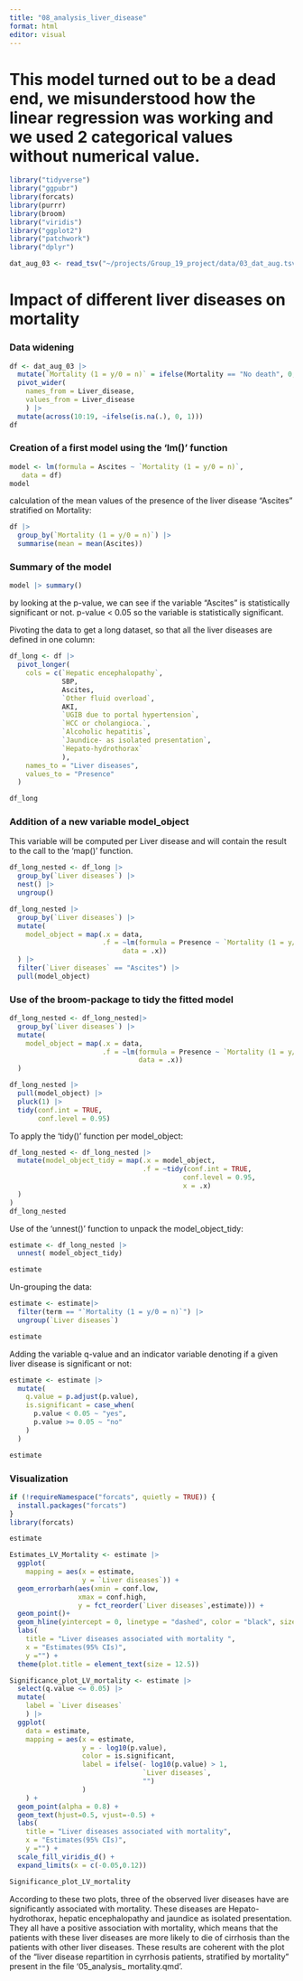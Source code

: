 ```yaml
---
title: "08_analysis_liver_disease"
format: html
editor: visual
---
```


# This model turned out to be a dead end, we misunderstood how the linear regression was working and we used 2 categorical values without numerical value.

```r
library("tidyverse")
library("ggpubr")
library(forcats)
library(purrr)
library(broom)
library("viridis")
library("ggplot2")
library("patchwork")
library("dplyr")
```

```r
dat_aug_03 <- read_tsv("~/projects/Group_19_project/data/03_dat_aug.tsv")
```

# Impact of different liver diseases on mortality

### Data widening

```r
df <- dat_aug_03 |>
  mutate(`Mortality (1 = y/0 = n)` = ifelse(Mortality == "No death", 0, 1)) |> 
  pivot_wider(
    names_from = Liver_disease,
    values_from = Liver_disease
    ) |> 
  mutate(across(10:19, ~ifelse(is.na(.), 0, 1)))
df
```

### Creation of a first model using the 'lm()' function

```r
model <- lm(formula = Ascites ~ `Mortality (1 = y/0 = n)`,
   data = df)
model
```

calculation of the mean values of the presence of the liver disease "Ascites" stratified on Mortality:

```r
df |> 
  group_by(`Mortality (1 = y/0 = n)`) |> 
  summarise(mean = mean(Ascites))
```

### Summary of the model

```r
model |> summary()
```

by looking at the p-value, we can see if the variable "Ascites" is statistically significant or not. p-value \< 0.05 so the variable is statistically significant.

Pivoting the data to get a long dataset, so that all the liver diseases are defined in one column:

```r
df_long <- df |> 
  pivot_longer(
    cols = c(`Hepatic encephalopathy`, 
             SBP,
             Ascites,
             `Other fluid overload`,
             AKI,
             `UGIB due to portal hypertension`,
             `HCC or cholangioca.`,
             `Alcoholic hepatitis`,
             `Jaundice- as isolated presentation`,
             `Hepato-hydrothorax`
             ),
    names_to = "Liver diseases",
    values_to = "Presence"
  )

df_long
```

### Addition of a new variable model_object

This variable will be computed per Liver disease and will contain the result to the call to the 'map()' function.

```r
df_long_nested <- df_long |> 
  group_by(`Liver diseases`) |> 
  nest() |> 
  ungroup()

df_long_nested |> 
  group_by(`Liver diseases`) |> 
  mutate(
    model_object = map(.x = data,
                       .f = ~lm(formula = Presence ~ `Mortality (1 = y/0 = n)`,
                            data = .x))
  ) |> 
  filter(`Liver diseases` == "Ascites") |>
  pull(model_object)
```

### Use of the broom-package to tidy the fitted model

```r
df_long_nested <- df_long_nested|> 
  group_by(`Liver diseases`) |> 
  mutate(
    model_object = map(.x = data,
                       .f = ~lm(formula = Presence ~ `Mortality (1 = y/0 = n)`,
                                data = .x))
  )

df_long_nested |>
  pull(model_object) |>
  pluck(1) |>
  tidy(conf.int = TRUE,
       conf.level = 0.95)
```

To apply the 'tidy()' function per model_object:

```r
df_long_nested <- df_long_nested |> 
  mutate(model_object_tidy = map(.x = model_object,
                                 .f = ~tidy(conf.int = TRUE,
                                           conf.level = 0.95,
                                           x = .x)
  )
)
df_long_nested
```

Use of the 'unnest()' function to unpack the model_object_tidy:

```r
estimate <- df_long_nested |>
  unnest( model_object_tidy)

estimate
```

Un-grouping the data:

```r
estimate <- estimate|> 
  filter(term == "`Mortality (1 = y/0 = n)`") |> 
  ungroup(`Liver diseases`)

estimate
```

Adding the variable q-value and an indicator variable denoting if a given liver disease is significant or not:

```r
estimate <- estimate |> 
  mutate(
    q.value = p.adjust(p.value),
    is.significant = case_when(
      p.value < 0.05 ~ "yes",
      p.value >= 0.05 ~ "no"
    )
  )

estimate
```

### Visualization

```r
if (!requireNamespace("forcats", quietly = TRUE)) {
  install.packages("forcats")
}
library(forcats)

estimate

Estimates_LV_Mortality <- estimate |> 
  ggplot( 
    mapping = aes(x = estimate,
                  y = `Liver diseases`)) +
  geom_errorbarh(aes(xmin = conf.low,
                 xmax = conf.high,
                 y = fct_reorder(`Liver diseases`,estimate))) +
  geom_point()+
  geom_hline(yintercept = 0, linetype = "dashed", color = "black", size = 0.5) +
  labs(
    title = "Liver diseases associated with mortality ",
    x = "Estimates(95% CIs)",
    y ="") +
  theme(plot.title = element_text(size = 12.5))
```

```r
Significance_plot_LV_mortality <- estimate |> 
  select(q.value <= 0.05) |> 
  mutate(
    label = `Liver diseases`
    ) |> 
  ggplot(
    data = estimate,
    mapping = aes(x = estimate, 
                  y = - log10(p.value), 
                  color = is.significant, 
                  label = ifelse(- log10(p.value) > 1,
                                 `Liver diseases`,
                                 "")
                  ) 
    ) +
  geom_point(alpha = 0.8) +
  geom_text(hjust=0.5, vjust=-0.5) +
  labs(
    title = "Liver diseases associated with mortality",
    x = "Estimates(95% CIs)",
    y ="") +
  scale_fill_viridis_d() +
  expand_limits(x = c(-0.05,0.12))

Significance_plot_LV_mortality
```

According to these two plots, three of the observed liver diseases have are significantly associated with mortality. These diseases are Hepato-hydrothorax, hepatic encephalopathy and jaundice as isolated presentation. They all have a positive association with mortality, which means that the patients with these liver diseases are more likely to die of cirrhosis than the patients with other liver diseases. These results are coherent with the plot of the "liver disease repartition in cyrrhosis patients, stratified by mortality" present in the file '05_analysis\_ mortality.qmd'.
